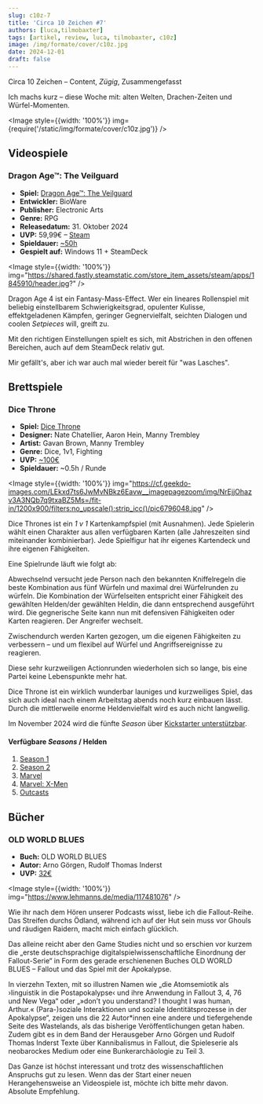 ```yaml
---
slug: c10z-7
title: 'Circa 10 Zeichen #7'
authors: [luca,tilmobaxter]
tags: [artikel, review, luca, tilmobaxter, c10z]
image: /img/formate/cover/c10z.jpg
date: 2024-12-01
draft: false
---
```




Circa 10 Zeichen – Content, _Zügig_, Zusammengefasst

Ich machs kurz – diese Woche mit: alten Welten, Drachen-Zeiten und Würfel-Momenten.

<Image style={{width: '100%'}} img={require('/static/img/formate/cover/c10z.jpg')} />

<!--truncate-->

## Videospiele

### Dragon Age™: The Veilguard
- **Spiel:** [Dragon Age™: The Veilguard](https://store.steampowered.com/app/1845910/Dragon_Age_The_Veilguard/)
- **Entwickler:** BioWare
- **Publisher:** Electronic Arts
- **Genre:** RPG
- **Releasedatum:** 31. Oktober 2024
- **UVP:** 59,99€ – [Steam](https://store.steampowered.com/app/1845910/Dragon_Age_The_Veilguard/)
- **Spieldauer:** [~50h](https://howlongtobeat.com/game/82090)
- **Gespielt auf:** Windows 11 + SteamDeck

<Image style={{width: '100%'}}
       img="https://shared.fastly.steamstatic.com/store_item_assets/steam/apps/1845910/header.jpg?" />

Dragon Age 4 ist ein Fantasy-Mass-Effect. Wer ein lineares Rollenspiel mit beliebig einstellbarem Schwierigkeitsgrad, opulenter Kulisse, effektgeladenen Kämpfen, geringer Gegnervielfalt, seichten Dialogen und coolen *Setpieces* will, greift zu.

Mit den richtigen Einstellungen spielt es sich, mit Abstrichen in den offenen Bereichen, auch auf dem SteamDeck relativ gut.

Mir gefällt's, aber ich war auch mal wieder bereit für "was Lasches".

## Brettspiele

### Dice Throne

- **Spiel:** [Dice Throne](https://boardgamegeek.com/boardgame/268201/dice-throne)
- **Designer:** Nate Chatellier, Aaron Hein, Manny Trembley
- **Artist:** Gavan Brown, Manny Trembley
- **Genre:** Dice, 1v1, Fighting
- **UVP:** [~100€](https://shop.dicethrone.com/collections/all)
- **Spieldauer:** ~0.5h / Runde

<Image style={{width: '100%'}}
       img="https://cf.geekdo-images.com/LEkxd7ts6JwMvNBkz6Eavw__imagepagezoom/img/NrEjjOhazv3A3NQb7q9txaBZ5Ms=/fit-in/1200x900/filters:no_upscale():strip_icc()/pic6796048.jpg" />

Dice Thrones ist ein *1 v 1* Kartenkampfspiel (mit Ausnahmen). Jede Spielerin wählt einen Charakter aus allen verfügbaren Karten (alle Jahreszeiten sind miteinander kombinierbar). Jede Spielfigur hat ihr eigenes Kartendeck und ihre eigenen Fähigkeiten.

Eine Spielrunde läuft wie folgt ab:

Abwechselnd versucht jede Person nach den bekannten Kniffelregeln die beste Kombination aus fünf Würfeln und maximal drei Würfelrunden zu würfeln. Die Kombination der Würfelseiten entspricht einer Fähigkeit des gewählten Helden/der gewählten Heldin, die dann entsprechend ausgeführt wird. Die gegnerische Seite kann nun mit defensiven Fähigkeiten oder Karten reagieren. Der Angreifer wechselt.

Zwischendurch werden Karten gezogen, um die eigenen Fähigkeiten zu verbessern – und um flexibel auf Würfel und Angriffsereignisse zu reagieren.

Diese sehr kurzweiligen Actionrunden wiederholen sich so lange, bis eine Partei keine Lebenspunkte mehr hat.

Dice Throne ist ein wirklich wunderbar launiges und kurzweiliges Spiel, das sich auch ideal nach einem Arbeitstag abends noch kurz einbauen lässt. Durch die mittlerweile enorme Heldenvielfalt wird es auch nicht langweilig.

Im November 2024 wird die fünfte *Season* über [Kickstarter unterstützbar](https://www.kickstarter.com/projects/dicethrone/dice-throne-outcasts).

#### Verfügbare *Seasons* / Helden

1. [Season 1](https://boardgamegeek.com/boardgame/291794/dice-throne-season-one-rerolled)
2. [Season 2](https://boardgamegeek.com/boardgame/244271/dice-throne-season-two-battle-chest)
3. [Marvel](https://boardgamegeek.com/boardgame/348406/marvel-dice-throne)
4. [Marvel: X-Men](https://boardgamegeek.com/boardgame/403494/marvel-dice-throne-x-men)
5. [Outcasts](https://www.kickstarter.com/projects/dicethrone/dice-throne-outcasts)

## Bücher

### OLD WORLD BLUES

- **Buch:** OLD WORLD BLUES
- **Autor:** Arno Görgen, Rudolf Thomas Inderst
- **UVP:** [32€](https://www.lehmanns.de/shop/mathematik-informatik/69346261-9783963173905-old-world-blues)

<Image style={{width: '100%'}} img="https://www.lehmanns.de/media/117481076" />

Wie ihr nach dem Hören unserer Podcasts wisst, liebe ich die Fallout-Reihe.
Das Streifen durchs Ödland, während ich auf der Hut sein muss vor Ghouls und räudigen Raidern, macht mich einfach glücklich.

Das alleine reicht aber den Game Studies nicht und so erschien vor kurzem die „erste deutschsprachige digitalspielwissenschaftliche Einordnung der Fallout-Serie“ in Form des gerade erschienenen Buches OLD WORLD BLUES – Fallout und das Spiel mit der Apokalypse.

In vierzehn Texten, mit so illustren Namen wie „die Atomsemiotik als ›linguistik in die Postapokalypse‹ und ihre Anwendung in Fallout 3, 4, 76 und New Vega“ oder „»don’t you understand? I thought I was human, Arthur.« (Para-)soziale Interaktionen und soziale Identitätsprozesse in der Apokalypse“, zeigen uns die 22 Autor*innen eine andere und tiefergehende Seite des Wastelands, als das bisherige Veröffentlichungen getan haben. Zudem gibt es in dem Band der Herausgeber Arno Görgen und Rudolf Thomas Inderst Texte über Kannibalismus in Fallout, die Spieleserie als neobarockes Medium oder eine Bunkerarchäologie zu Teil 3.

Das Ganze ist höchst interessant und trotz des wissenschaftlichen Anspruchs gut zu lesen. Wenn das der Start einer neuen Herangehensweise an Videospiele ist, möchte ich bitte mehr davon.
Absolute Empfehlung.
